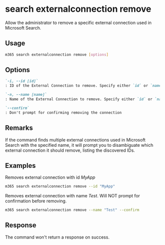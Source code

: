 
# search externalconnection remove

Allow the administrator to remove a specific external connection used in Microsoft Search.

## Usage

```sh
m365 search externalconnection remove [options]
```

## Options

```md definition-list
`-i, --id [id]`
: ID of the External Connection to remove. Specify either `id` or `name`

`-n, --name [name]`
: Name of the External Connection to remove. Specify either `id` or `name`

`--confirm`
: Don't prompt for confirming removing the connection
```

<Global />

## Remarks

If the command finds multiple external connections used in Microsoft Search with the specified name, it will prompt you to disambiguate which external connection it should remove, listing the discovered IDs.

## Examples

Removes external connection with id _MyApp_

```sh
m365 search externalconnection remove --id "MyApp"
```

Removes external connection with name _Test_. Will NOT prompt for confirmation before removing.

```sh
m365 search externalconnection remove --name "Test" --confirm
```

## Response

The command won't return a response on success.
